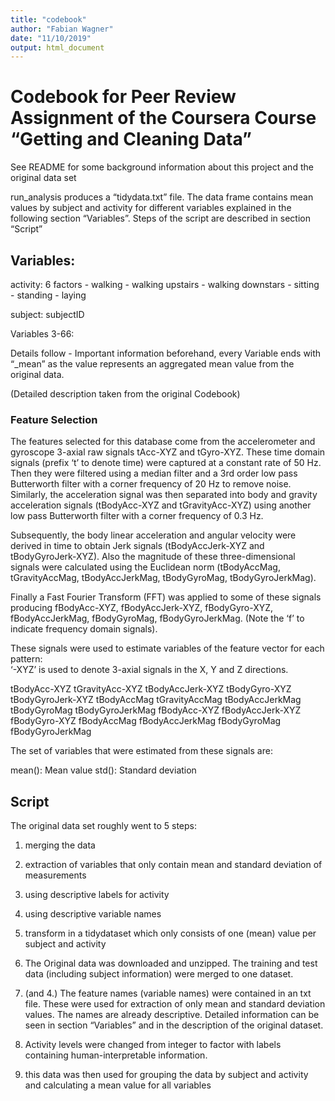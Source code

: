 ```yaml
---
title: "codebook"
author: "Fabian Wagner"
date: "11/10/2019"
output: html_document
---
```



# Codebook for Peer Review Assignment of the Coursera Course "Getting and Cleaning Data"

See README for some background information about this project and the original data set


run_analysis produces a "tidydata.txt" file. The data frame contains mean values by subject and activity for different variables explained in the following section "Variables". Steps of the script are described in section "Script"


## Variables:

activity:
  6 factors
    - walking
    - walking upstairs
    - walking downstars
    - sitting
    - standing
    - laying
    
subject:
  subjectID
  
Variables 3-66:

Details follow - Important information beforehand, every Variable ends with "_mean" as the value
represents an aggregated mean value from the original data.

(Detailed description taken from the original Codebook)

### Feature Selection 


The features selected for this database come from the accelerometer and gyroscope 3-axial raw signals tAcc-XYZ and tGyro-XYZ. These time domain signals (prefix 't' to denote time) were captured at a constant rate of 50 Hz. Then they were filtered using a median filter and a 3rd order low pass Butterworth filter with a corner frequency of 20 Hz to remove noise. Similarly, the acceleration signal was then separated into body and gravity acceleration signals (tBodyAcc-XYZ and tGravityAcc-XYZ) using another low pass Butterworth filter with a corner frequency of 0.3 Hz. 

Subsequently, the body linear acceleration and angular velocity were derived in time to obtain Jerk signals (tBodyAccJerk-XYZ and tBodyGyroJerk-XYZ). Also the magnitude of these three-dimensional signals were calculated using the Euclidean norm (tBodyAccMag, tGravityAccMag, tBodyAccJerkMag, tBodyGyroMag, tBodyGyroJerkMag). 

Finally a Fast Fourier Transform (FFT) was applied to some of these signals producing fBodyAcc-XYZ, fBodyAccJerk-XYZ, fBodyGyro-XYZ, fBodyAccJerkMag, fBodyGyroMag, fBodyGyroJerkMag. (Note the 'f' to indicate frequency domain signals). 

These signals were used to estimate variables of the feature vector for each pattern:  
'-XYZ' is used to denote 3-axial signals in the X, Y and Z directions.

tBodyAcc-XYZ
tGravityAcc-XYZ
tBodyAccJerk-XYZ
tBodyGyro-XYZ
tBodyGyroJerk-XYZ
tBodyAccMag
tGravityAccMag
tBodyAccJerkMag
tBodyGyroMag
tBodyGyroJerkMag
fBodyAcc-XYZ
fBodyAccJerk-XYZ
fBodyGyro-XYZ
fBodyAccMag
fBodyAccJerkMag
fBodyGyroMag
fBodyGyroJerkMag

The set of variables that were estimated from these signals are: 

mean(): Mean value
std(): Standard deviation


## Script

The original data set roughly went to 5 steps:

1. merging the data
2. extraction of variables that only contain mean and standard deviation of measurements
3. using descriptive labels for activity
4. using descriptive variable names
5. transform in a tidydataset which only consists of one (mean) value per subject and activity

1.
The Original data was downloaded and unzipped. The training and test data (including subject information) were merged to one dataset.

2. (and 4.)
The feature names (variable names) were contained in an txt file. These were used for extraction of only mean and standard deviation values. The names are already descriptive. Detailed information can be seen in section "Variables" and in the description of the original dataset.

3.
Activity levels were changed from integer to factor with labels containing human-interpretable information.

5.
this data was then used for grouping the data by subject and activity and calculating a mean value for all variables


